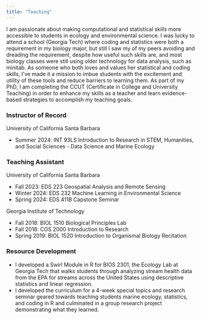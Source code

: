```yaml
---
title: "Teaching"
---
```


I am passionate about making computational and statistical skills more accessible to students in ecology and environmental science. I was lucky to attend a school (Georgia Tech) where coding and statistics were both a requirement in my biology major, but still I saw my of my peers avoiding and dreading the requirement, despite how useful such skills are, and most biology classes were still using older technology for data analysis, such as minitab. As someone who both loves and values her statistical and coding skills, I've made it a mission to imbue students with the excitement and utility of these tools and reduce barriers to learning them. As part of my PhD, I am completing the CCUT (Certificate in College and University Teaching) in order to enhance my skills as a teacher and learn evidence-based strategies to accomplish my teaching goals.

### Instructor of Record

University of California Santa Barbara

* Summer 2024: INT 93LS Introduction to Research in STEM, Humanities, and Social Sciences - Data Science and Marine Ecology

### Teaching Assistant 

University of California Santa Barbara

* Fall 2023: EDS 223 Geospatial Analysis and Remote Sensing 
* Winter 2024: EDS 232 Machine Learning in Environmental Science
* Spring 2024: EDS 411B Capstone Seminar

Georgia Institute of Technology

* Fall 2018: BIOL 1510 Biological Principles Lab 
* Fall 2018: COS 2000 Introduction to Research
* Spring 2019: BIOL 1520 Introduction to Organismal Biology Recitation

### Resource Development 

* I developed a Swirl Module in R for BIOS 2301, the Ecology Lab at Georgia Tech that walks students through analyzing stream health data from the EPA for streams across the United States using descriptive statistics and linear regression. 
* I developed the curriculum for a 4-week special topics and research seminar geared towards teaching students marine ecology, statistics, and coding in R and culminated in a group research project demonstrating what they learned. 
